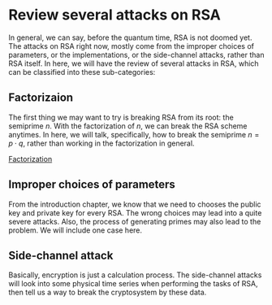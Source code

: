 # Review several attacks on RSA {#sec-Asymmetric}

In general, we can say, before the quantum time, RSA is not doomed yet. The attacks on RSA right now, mostly come from the improper choices of parameters, or the implementations, or the side-channel attacks, rather than RSA itself. In here, we will have the review of several attacks in RSA, which can be classified into these sub-categories:

## Factorizaion

The first thing we may want to try is breaking RSA from its root: the semiprime $n$. With the factorization of $n$, we can break the RSA scheme anytimes. In here, we will talk, specifically, how to break the semiprime $n = p\cdot q$, rather than working in the factorization in general. 

[Factorization](/RSA_Factorization.qmd)

## Improper choices of parameters

From the introduction chapter, we know that we need to chooses the public key and private key for every RSA. The wrong choices may lead into a quite severe attacks. Also, the process of generating primes may also lead to the problem. We will include one case here. 

## Side-channel attack 

Basically, encryption is just a calculation process. The side-channel attacks will look into some physical time series when performing the tasks of RSA, then tell us a way to break the cryptosystem by these data. 

